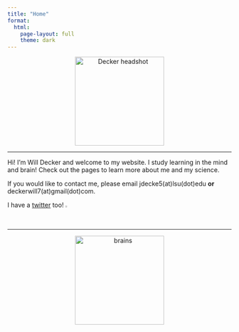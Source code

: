 ```yaml
---
title: "Home"
format:
  html:
    page-layout: full
    theme: dark
---
```


<center><a><img src="images/Headshot2.jpeg" alt="Decker headshot" width="200" class="headshot"/></a></center>

---

Hi! I'm Will Decker and welcome to my website. I study learning in the mind and brain! Check out the pages to learn more about me and my science.

If you would like to contact me, please email jdecke5(at)lsu(dot)edu **or** deckerwill7(at)gmail(dot)com.

I have a [twitter](https://twitter.com/jwilldecker) too! <img src="/images/twitter.png"  width="2%" height="1%">

---

<center><a><img src="images/brainplot.png" alt="brains" width="200" class="brains"/></a></center>
